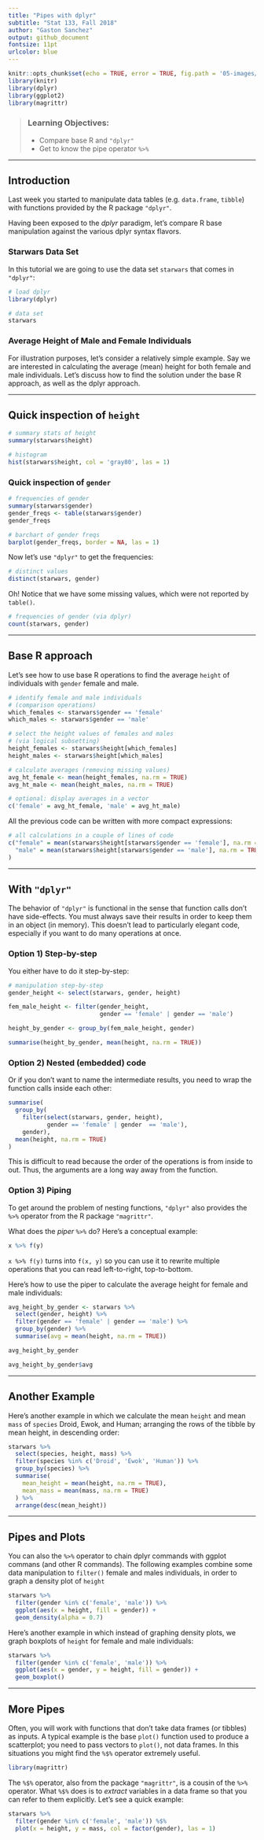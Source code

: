 ```yaml
---
title: "Pipes with dplyr"
subtitle: "Stat 133, Fall 2018"
author: "Gaston Sanchez"
output: github_document
fontsize: 11pt
urlcolor: blue
---
```


```r
knitr::opts_chunk$set(echo = TRUE, error = TRUE, fig.path = '05-images/')
library(knitr)
library(dplyr)
library(ggplot2)
library(magrittr)
```

> ### Learning Objectives:
>
> - Compare base R and `"dplyr"`
> - Get to know the pipe operator `%>%`

------

## Introduction

Last week you started to manipulate data tables (e.g. `data.frame`, `tibble`)
with functions provided by the R package `"dplyr"`.

Having been exposed to the _dplyr_ paradigm, let's compare R base manipulation against the various dplyr syntax flavors.


### Starwars Data Set

In this tutorial we are going to use the data set `starwars` that comes in `"dplyr"`:

```r
# load dplyr
library(dplyr)

# data set
starwars
```


### Average Height of Male and Female Individuals

For illustration purposes, let's consider a relatively simple example.
Say we are interested in calculating the average (mean) height for both female 
and male individuals. Let's discuss how to find the solution under the base R
approach, as well as the dplyr approach.

-----


## Quick inspection of `height`

```r
# summary stats of height
summary(starwars$height)
```

```r
# histogram
hist(starwars$height, col = 'gray80', las = 1)
```


### Quick inspection of `gender`

```r
# frequencies of gender
summary(starwars$gender)
gender_freqs <- table(starwars$gender)
gender_freqs
```

```r
# barchart of gender freqs
barplot(gender_freqs, border = NA, las = 1)
```

Now let's use `"dplyr"` to get the frequencies:

```r
# distinct values 
distinct(starwars, gender)
```

Oh! Notice that we have some missing values, which were not reported by `table()`.

```r
# frequencies of gender (via dplyr) 
count(starwars, gender)
```


-----


## Base R approach

Let's see how to use base R operations to find the average `height` of individuals with `gender` female and male.

```r
# identify female and male individuals
# (comparison operations)
which_females <- starwars$gender == 'female'
which_males <- starwars$gender == 'male'
```

```r
# select the height values of females and males
# (via logical subsetting)
height_females <- starwars$height[which_females]
height_males <- starwars$height[which_males]
```

```r
# calculate averages (removing missing values)
avg_ht_female <- mean(height_females, na.rm = TRUE)
avg_ht_male <- mean(height_males, na.rm = TRUE)

# optional: display averages in a vector
c('female' = avg_ht_female, 'male' = avg_ht_male)
```


All the previous code can be written with more compact expressions:

```r
# all calculations in a couple of lines of code
c("female" = mean(starwars$height[starwars$gender == 'female'], na.rm = TRUE),
  "male" = mean(starwars$height[starwars$gender == 'male'], na.rm = TRUE)
)
```


-----


## With `"dplyr"`

The behavior of `"dplyr"` is functional in the sense that function calls don't 
have side-effects. You must always save their results in order to keep them 
in an object (in memory). This doesn't lead to particularly elegant code, 
especially if you want to do many operations at once.


### Option 1) Step-by-step

You either have to do it step-by-step:

```r
# manipulation step-by-step
gender_height <- select(starwars, gender, height)

fem_male_height <- filter(gender_height, 
                          gender == 'female' | gender == 'male')

height_by_gender <- group_by(fem_male_height, gender)

summarise(height_by_gender, mean(height, na.rm = TRUE))
```


### Option 2) Nested (embedded) code

Or if you don't want to name the intermediate results, you need to wrap the 
function calls inside each other:

```r
summarise(
  group_by(
    filter(select(starwars, gender, height),
           gender == 'female' | gender  == 'male'),
    gender),
  mean(height, na.rm = TRUE)
)
```

This is difficult to read because the order of the operations is from inside 
to out. Thus, the arguments are a long way away from the function. 


### Option 3) Piping

To get around the problem of nesting functions, `"dplyr"` also provides the 
`%>%` operator from the R package `"magrittr"`.

What does the _piper_ `%>%` do? Here's a conceptual example: 

```r
x %>% f(y)
```

`x %>% f(y)` turns into `f(x, y)` so you can use it to rewrite multiple 
operations that you can read left-to-right, top-to-bottom.

Here's how to use the piper to calculate the average height for female and 
male individuals:

```r
avg_height_by_gender <- starwars %>% 
  select(gender, height) %>%
  filter(gender == 'female' | gender == 'male') %>%
  group_by(gender) %>%
  summarise(avg = mean(height, na.rm = TRUE))

avg_height_by_gender

avg_height_by_gender$avg
```

-----

## Another Example

Here's another example in which we calculate the mean `height` and mean `mass` of `species` Droid, Ewok, and Human; arranging the rows of the tibble by mean height, in descending order:

```r
starwars %>%
  select(species, height, mass) %>%
  filter(species %in% c('Droid', 'Ewok', 'Human')) %>%
  group_by(species) %>%
  summarise(
    mean_height = mean(height, na.rm = TRUE),
    mean_mass = mean(mass, na.rm = TRUE)
  ) %>%
  arrange(desc(mean_height))
```

-----

## Pipes and Plots

You can also the `%>%` operator to chain dplyr commands with ggplot commans (and other R commands). The following examples combine some data manipulation to `filter()` female and males individuals, in order to graph a density plot of `height`

```r
starwars %>%
  filter(gender %in% c('female', 'male')) %>%
  ggplot(aes(x = height, fill = gender)) + 
  geom_density(alpha = 0.7)
```

Here's another example in which instead of graphing density plots, we graph boxplots of `height` for female and male individuals:

```r
starwars %>%
  filter(gender %in% c('female', 'male')) %>%
  ggplot(aes(x = gender, y = height, fill = gender)) + 
  geom_boxplot()
```

-----

## More Pipes

Often, you will work with functions that don't take data frames (or tibbles) as
inputs. A typical example is the base `plot()` function used to produce a 
scatterplot; you need to pass vectors to `plot()`, not data frames. In this 
situations you might find the `%$%` operator extremely useful.

```r
library(magrittr)
```

The `%$%` operator, also from the package `"magrittr"`, is a cousin of the 
`%>%` operator. What `%$%` does is to _extract_ variables in a data frame
so that you can refer to them explicitly. Let's see a quick example:

```r
starwars %>%
  filter(gender %in% c('female', 'male')) %$%
  plot(x = height, y = mass, col = factor(gender), las = 1)
```
